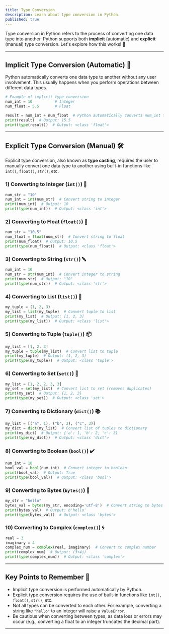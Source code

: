 ```yaml
---
title: Type Conversion
description: Learn about type conversion in Python.
published: true
---
```


Type conversion in Python refers to the process of converting one data type into another. Python supports both **implicit** (automatic) and **explicit** (manual) type conversion. Let's explore how this works! 🚀

---

## Implicit Type Conversion (Automatic) 🤖

Python automatically converts one data type to another without any user involvement. This usually happens when you perform operations between different data types.

```python
# Example of implicit type conversion
num_int = 10          # Integer
num_float = 5.5       # Float

result = num_int + num_float  # Python automatically converts num_int to float
print(result)  # Output: 15.5
print(type(result))  # Output: <class 'float'>
```

---

## Explicit Type Conversion (Manual) 🛠️

Explicit type conversion, also known as **type casting**, requires the user to manually convert one data type to another using built-in functions like `int()`, `float()`, `str()`, etc.

### 1) Converting to Integer (`int()`) 🔢

```python
num_str = "10"
num_int = int(num_str)  # Convert string to integer
print(num_int)  # Output: 10
print(type(num_int))  # Output: <class 'int'>
```

### 2) Converting to Float (`float()`) 🎯

```python
num_str = "10.5"
num_float = float(num_str)  # Convert string to float
print(num_float)  # Output: 10.5
print(type(num_float))  # Output: <class 'float'>
```

### 3) Converting to String (`str()`) 🔤

```python
num_int = 10
num_str = str(num_int)  # Convert integer to string
print(num_str)  # Output: "10"
print(type(num_str))  # Output: <class 'str'>
```

### 4) Converting to List (`list()`) 📜

```python
my_tuple = (1, 2, 3)
my_list = list(my_tuple)  # Convert tuple to list
print(my_list)  # Output: [1, 2, 3]
print(type(my_list))  # Output: <class 'list'>
```

### 5) Converting to Tuple (`tuple()`) 📦

```python
my_list = [1, 2, 3]
my_tuple = tuple(my_list)  # Convert list to tuple
print(my_tuple)  # Output: (1, 2, 3)
print(type(my_tuple))  # Output: <class 'tuple'>
```

### 6) Converting to Set (`set()`) 🎲

```python
my_list = [1, 2, 2, 3, 3]
my_set = set(my_list)  # Convert list to set (removes duplicates)
print(my_set)  # Output: {1, 2, 3}
print(type(my_set))  # Output: <class 'set'>
```

### 7) Converting to Dictionary (`dict()`) 📚

```python
my_list = [("a", 1), ("b", 2), ("c", 3)]
my_dict = dict(my_list)  # Convert list of tuples to dictionary
print(my_dict)  # Output: {'a': 1, 'b': 2, 'c': 3}
print(type(my_dict))  # Output: <class 'dict'>
```

### 8) Converting to Boolean (`bool()`) ✔️

```python
num_int = 10
bool_val = bool(num_int)  # Convert integer to boolean
print(bool_val)  # Output: True
print(type(bool_val))  # Output: <class 'bool'>
```

### 9) Converting to Bytes (`bytes()`) 🔢

```python
my_str = "hello"
bytes_val = bytes(my_str, encoding='utf-8')  # Convert string to bytes
print(bytes_val)  # Output: b'hello'
print(type(bytes_val))  # Output: <class 'bytes'>
```

### 10) Converting to Complex (`complex()`) 🌀

```python
real = 3
imaginary = 4
complex_num = complex(real, imaginary)  # Convert to complex number
print(complex_num)  # Output: (3+4j)
print(type(complex_num))  # Output: <class 'complex'>
```

---

## Key Points to Remember 🧠

- Implicit type conversion is performed automatically by Python.
- Explicit type conversion requires the use of built-in functions like `int()`, `float()`, `str()`, etc.
- Not all types can be converted to each other. For example, converting a string like `"hello"` to an integer will raise a `ValueError`.
- Be cautious when converting between types, as data loss or errors may occur (e.g., converting a float to an integer truncates the decimal part).
---